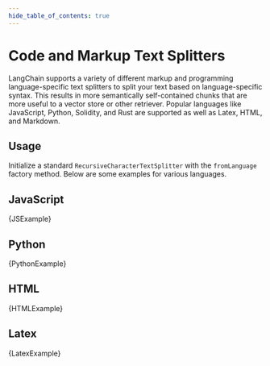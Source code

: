 ```yaml
---
hide_table_of_contents: true
---
```


# Code and Markup Text Splitters

LangChain supports a variety of different markup and programming language-specific text splitters to split your text based on language-specific syntax.
This results in more semantically self-contained chunks that are more useful to a vector store or other retriever.
Popular languages like JavaScript, Python, Solidity, and Rust are supported as well as Latex, HTML, and Markdown.

## Usage

Initialize a standard `RecursiveCharacterTextSplitter` with the `fromLanguage` factory method. Below are some examples for various languages.

## JavaScript


<CodeBlock language="typescript">{JSExample}</CodeBlock>

## Python


<CodeBlock language="typescript">{PythonExample}</CodeBlock>

## HTML


<CodeBlock language="typescript">{HTMLExample}</CodeBlock>

## Latex


<CodeBlock language="typescript">{LatexExample}</CodeBlock>
